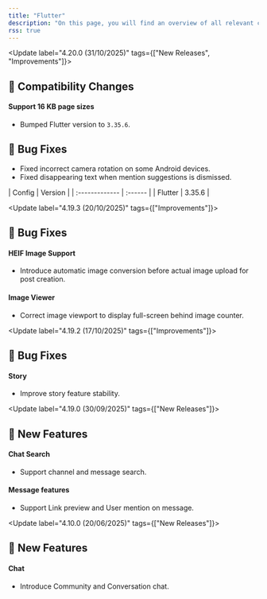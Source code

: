 ```yaml
---
title: "Flutter"
description: "On this page, you will find an overview of all relevant changes to the Social Plus UIKit"
rss: true
---
```


<Update label="4.20.0  (31/10/2025)" tags={["New Releases", "Improvements"]}>
  
  ## 🚨 Compatibility Changes
  #### Support 16 KB page sizes
  - Bumped Flutter version to `3.35.6`.
  
  ## 🐞 Bug Fixes
  - Fixed incorrect camera rotation on some Android devices.
  - Fixed disappearing text when mention suggestions is dismissed.

  <AccordionGroup>
    <Accordion title="Environment" icon="gear">
      | Config         | Version |
      | :------------- | :------ |
      | Flutter        | 3.35.6  |
    </Accordion>

  </AccordionGroup>
</Update>

<Update label="4.19.3  (20/10/2025)" tags={["Improvements"]}>
  ## 🐞 Bug Fixes

  #### HEIF Image Support

  - Introduce automatic image conversion before actual image upload for post creation.

  #### Image Viewer

  - Correct image viewport to display full-screen behind image counter.
</Update>

<Update label="4.19.2  (17/10/2025)" tags={["Improvements"]}>
  ## 🐞 Bug Fixes

  #### Story

  - Improve story feature stability.
</Update>

<Update label="4.19.0  (30/09/2025)" tags={["New Releases"]}>
  ## 🚀 New Features

  #### Chat Search

  - Support channel and message search.

  #### Message features

  - Support Link preview and User mention on message.
</Update>

<Update label="4.10.0  (20/06/2025)" tags={["New Releases"]}>
  ## 🚀 New Features

  #### Chat

  - Introduce Community and Conversation chat.
</Update>